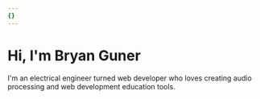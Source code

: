```yaml
---
{}
---
```

# Hi, I'm Bryan Guner

I'm an electrical engineer turned web developer who loves creating audio processing and web development education tools.

